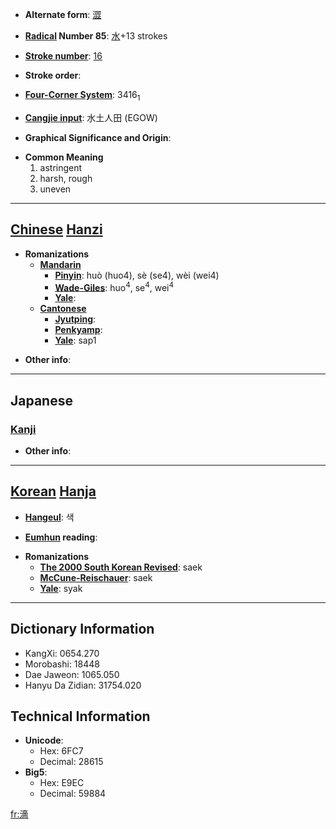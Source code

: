 * '''Alternate form''': [[澀]]

* '''[[Wiktionary:Chinese radical index| Radical]] Number 85''': [[Wiktionary:Chinese radical index 水|水]]+13 strokes

* '''[[Wiktionary:Chinese total strokes index|Stroke number]]''': [[Wiktionary:Chinese total strokes index 16|16]]

* '''Stroke order''': 

* '''[[Wiktionary:Chinese four corner index|Four-Corner System]]''': 3416<sub>1</sub>

* '''[[Wiktionary:Chinese Cangjie index|Cangjie input]]''': 水土人田 (EGOW)

* '''Graphical Significance and Origin''': 

* '''Common Meaning'''
*#astringent
*# harsh, rough
*# uneven


----

== [[Chinese]] [[Hanzi]] ==

* '''Romanizations'''
** '''[[Mandarin]]'''
*** '''[[Pinyin]]''': huò (huo4), sè (se4), wèi (wei4)
*** '''[[Wade-Giles]]''': huo<sup>4</sup>, se<sup>4</sup>, wei<sup>4</sup>
*** '''[[Yale]]''': 
** '''[[Cantonese]]'''
*** '''[[Jyutping]]''':
*** '''[[Penkyamp]]''': 
*** '''[[Yale]]''': sap1

* '''Other info''': 

----

==Japanese==
===[[Kanji]]===
{{kanji|on readings=[[しょく]] (shoku), [[しき]] (shiki), [[しゅう]] (shū)|kun readings=[[とどこおる]] (todokooru)}}

* '''Other info''':  

----

== [[Korean]] [[Hanja]] ==

* '''[[Hangeul]]''': 색

* '''[[Eumhun]] reading''': 

* '''Romanizations'''
** '''[[The 2000 South Korean Revised Romanization|The 2000 South Korean Revised]]''': saek
** '''[[McCune-Reischauer]]''': saek
** '''[[Yale]]''': syak

----

== Dictionary Information ==

* KangXi: 0654.270
* Morobashi: 18448
* Dae Jaweon: 1065.050
* Hanyu Da Zidian: 31754.020

== Technical Information ==

* '''Unicode''':
** Hex: 6FC7
** Decimal: 28615
* '''Big5''':
** Hex: E9EC
** Decimal: 59884

[[fr:濇]]